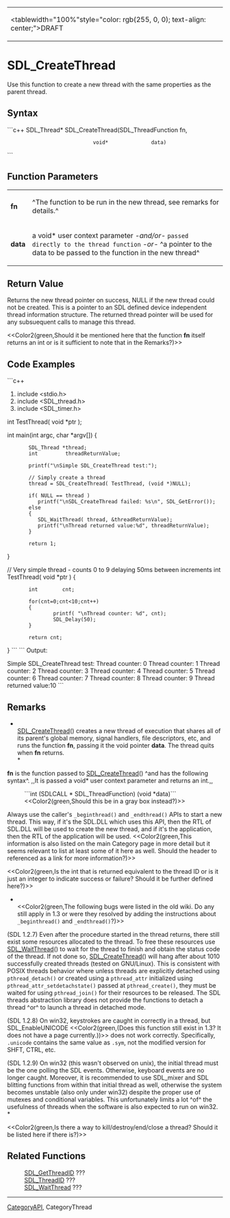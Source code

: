 <!-- pragma section-numbers off -->
<!-- pragma disable-camelcase -->
{|
|<tablewidth="100%"style="color: rgb(255, 0, 0); text-align: center;">DRAFT 
|}


= SDL_CreateThread =
Use this function to create a new thread with the same properties as the parent thread.


== Syntax ==
```c++
SDL_Thread* SDL_CreateThread(SDL_ThreadFunction fn,
                             void*              data)
```
== Function Parameters ==
{|
|'''fn''' 
|^The function to be run in the new thread, see remarks for details.^ 
|-
|'''data''' 
|a void* user context parameter ''-and/or-'' <code>passed directly to the thread function</code> ''-or-'' ^a pointer to the data to be passed to the function in the new thread^ 
|}


== Return Value ==
Returns the new thread pointer on success, NULL if the new thread could not be created. This is a pointer to an SDL defined device independent thread information structure. The returned thread pointer will be used for any subsuequent calls to manage this thread.

<<Color2(green,Should it be mentioned here that the function '''fn''' itself returns an int or is it sufficient to note that in the Remarks?)>>

== Code Examples ==
```c++
#include <stdio.h>
#include <SDL_thread.h>
#include <SDL_timer.h>

int TestThread( void *ptr );

int main(int argc, char *argv[])
{
        SDL_Thread *thread;
        int         threadReturnValue;

        printf("\nSimple SDL_CreateThread test:");

        // Simply create a thread
        thread = SDL_CreateThread( TestThread, (void *)NULL);

        if( NULL == thread )
           printf("\nSDL_CreateThread failed: %s\n", SDL_GetError());
        else
        {
           SDL_WaitThread( thread, &threadReturnValue);
           printf("\nThread returned value:%d", threadReturnValue);
        }

        return 1;
}

// Very simple thread - counts 0 to 9 delaying 50ms between increments
int TestThread( void *ptr )
{
        int        cnt;

        for(cnt=0;cnt<10;cnt++)
        {
                printf( "\nThread counter: %d", cnt);
                SDL_Delay(50);
        }

        return cnt;
}
```
```
Output:

Simple SDL_CreateThread test:
Thread counter: 0
Thread counter: 1
Thread counter: 2
Thread counter: 3
Thread counter: 4
Thread counter: 5
Thread counter: 6
Thread counter: 7
Thread counter: 8
Thread counter: 9
Thread returned value:10
```
== Remarks ==
*<br/>[[SDL_CreateThread]]() creates a new thread of execution that shares all of its parent's global memory, signal handlers, file descriptors, etc, and runs the function '''fn''', passing it the void pointer '''data'''.  The thread quits when '''fn''' returns. <br/>*

'''fn''' is the function passed to [[SDL_CreateThread]]() ^and has the following syntax^.  ,,It is passed a void* user context parameter and returns an int.,,

: ```int (SDLCALL * SDL_ThreadFunction) (void *data)```<br/> <<Color2(green,Should this be in a gray box instead?)>>

Always use the caller's <code>_beginthread()</code> and <code>_endthread()</code> APIs to start a new thread. This way, if it's the SDL.DLL which uses this API, then the RTL of SDL.DLL will be used to create the new thread, and if it's the application, then the RTL of the application will be used.  <<Color2(green,This information is also listed on the main Category page in more detail but it seems relevant to list at least some of it here as well.  Should the header to referenced as a link for more information?)>>

<<Color2(green,Is the int that is returned equivalent to the thread ID or is it just an integer to indicate success or failure?  Should it be further defined here?)>>

*<br/><<Color2(green,The following bugs were listed in the old wiki. Do any still apply in 1.3 or were they resolved by adding the instructions about <code>_beginthread()</code> and <code>_endthread()</code>?)>>

(SDL 1.2.7) Even after the procedure started in the thread returns, there still exist some resources allocated to the thread. To free these resources use [[SDL_WaitThread]]() to wait for the thread to finish and obtain the status code of the thread. If not done so, [[SDL_CreateThread]]() will hang after about 1010 successfully created threads (tested on GNU/Linux). This is consistent with POSIX threads behavior where unless threads are explicitly detached using <code>pthread_detach()</code> or created using a <code>pthread_attr</code> initialized using <code>pthread_attr_setdetachstate()</code> passed at <code>pthread_create()</code>, they must be waited for using <code>pthread_join()</code> for their resources to be released. The SDL threads abstraction library does not provide the functions to detach a thread ^or^ to launch a thread in detached mode.

(SDL 1.2.8) On win32, keystrokes are caught in correctly in a thread, but SDL_EnableUNICODE <<Color2(green,(Does this function still exist in 1.3?  It does not have a page currently.))>> does not work correctly. Specifically, <code>.unicode</code> contains the same value as <code>.sym</code>, not the modified version for SHFT, CTRL, etc.

(SDL 1.2.9) On win32 (this wasn't observed on unix), the initial thread must be the one polling the SDL events. Otherwise, keyboard events are no longer caught. Moreover, it is recommended to use SDL_mixer and SDL blitting functions from within that initial thread as well, otherwise the system becomes unstable (also only under win32) despite the proper use of mutexes and conditional variables. This unfortunately limits a lot ^of^ the usefulness of threads when the software is also expected to run on win32.<br/>*

<<Color2(green,Is there a way to kill/destroy/end/close a thread?  Should it be listed here if there is?)>>

== Related Functions ==
: [[SDL_GetThreadID]] ???
: [[SDL_ThreadID]] ???
: [[SDL_WaitThread]] ???

----
[[CategoryAPI]], CategoryThread
